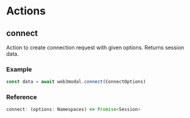 # Actions

## connect

Action to create connection request with given options. Returns session data.

### Example

```js
const data = await web3modal.connect(ConnectOptions)
```

### Reference

```ts
connect: (options: Namespaces) => Promise<Session>
```
